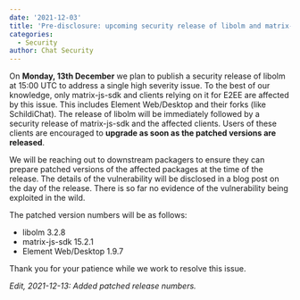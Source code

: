 ```yaml
---
date: '2021-12-03'
title: 'Pre-disclosure: upcoming security release of libolm and matrix-js-sdk'
categories:
  - Security
author: Chat Security
---
```


On **Monday, 13th December** we plan to publish a security release of libolm at 15:00 UTC to address a single high severity issue. To the best of our knowledge, only matrix-js-sdk and clients relying on it for E2EE are affected by this issue. This includes Element Web/Desktop and their forks (like SchildiChat). The release of libolm will be immediately followed by a security release of matrix-js-sdk and the affected clients. Users of these clients are encouraged to **upgrade as soon as the patched versions are released**.

We will be reaching out to downstream packagers to ensure they can prepare patched versions of the affected packages at the time of the release. The details of the vulnerability will be disclosed in a blog post on the day of the release. There is so far no evidence of the vulnerability being exploited in the wild.

The patched version numbers will be as follows:

- libolm 3.2.8
- matrix-js-sdk 15.2.1
- Element Web/Desktop 1.9.7

Thank you for your patience while we work to resolve this issue.

*Edit, 2021-12-13: Added patched release numbers.*
